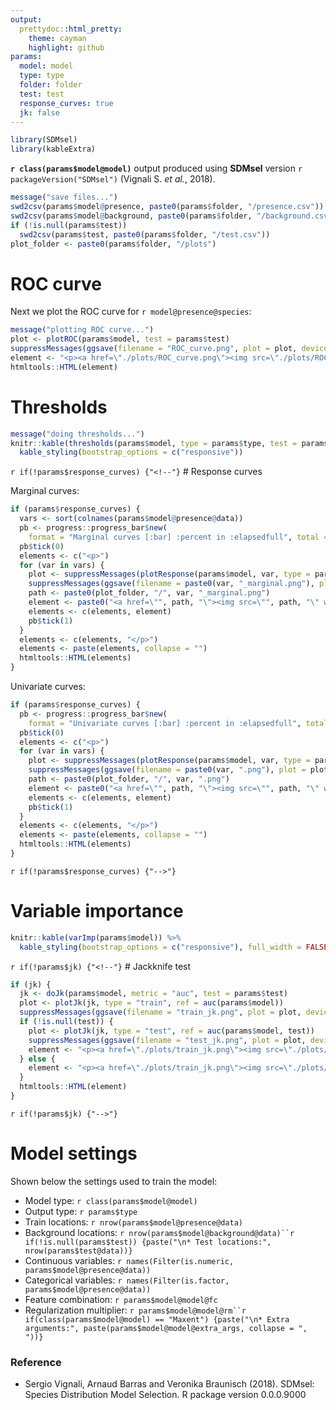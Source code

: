 ```yaml
---
output:
  prettydoc::html_pretty:
    theme: cayman
    highlight: github
params:
  model: model
  type: type
  folder: folder
  test: test
  response_curves: true
  jk: false
---
```


```r
library(SDMsel)
library(kableExtra)
```

**`r class(params$model@model)`** output produced using **SDMsel** version `r packageVersion("SDMsel")` (Vignali S. *et al.*, 2018).

```r
message("save files...")
swd2csv(params$model@presence, paste0(params$folder, "/presence.csv"))
swd2csv(params$model@background, paste0(params$folder, "/background.csv"))
if (!is.null(params$test))
  swd2csv(params$test, paste0(params$folder, "/test.csv"))
plot_folder <- paste0(params$folder, "/plots")
```


# ROC curve

Next we plot the ROC curve for `r model@presence@species`:

```r
message("plotting ROC curve...")
plot <- plotROC(params$model, test = params$test)
suppressMessages(ggsave(filename = "ROC_curve.png", plot = plot, device = "png", path = plot_folder))
element <- "<p><a href=\"./plots/ROC_curve.png\"><img src=\"./plots/ROC_curve.png\" style=\"width: 70%; display: block; margin-left: auto; margin-right: auto;\"></a></p>"
htmltools::HTML(element)
```

# Thresholds

```r
message("doing thresholds...")
knitr::kable(thresholds(params$model, type = params$type, test = params$test), digits = 20) %>%
  kable_styling(bootstrap_options = c("responsive"))
```

`r if(!params$response_curves) {"<!--"}`
# Response curves

Marginal curves:

```r
if (params$response_curves) {
  vars <- sort(colnames(params$model@presence@data))
  pb <- progress::progress_bar$new(
    format = "Marginal curves [:bar] :percent in :elapsedfull", total = length(vars), clear = FALSE, width = 60, show_after = 0)
  pb$tick(0)
  elements <- c("<p>")
  for (var in vars) {
    plot <- suppressMessages(plotResponse(params$model, var, type = params$type, marginal = TRUE, rug = TRUE))
    suppressMessages(ggsave(filename = paste0(var, "_marginal.png"), plot = plot, device = "png", path = plot_folder))
    path <- paste0(plot_folder, "/", var, "_marginal.png")
    element <- paste0("<a href=\"", path, "\"><img src=\"", path, "\" width=25% title=\"", var, "\"></a>")
    elements <- c(elements, element)
    pb$tick(1)
  }
  elements <- c(elements, "</p>")
  elements <- paste(elements, collapse = "")
  htmltools::HTML(elements)
}
```

Univariate curves:

```r
if (params$response_curves) {
  pb <- progress::progress_bar$new(
    format = "Univariate curves [:bar] :percent in :elapsedfull", total = length(vars), clear = FALSE, width = 60, show_after = 0)
  pb$tick(0)
  elements <- c("<p>")
  for (var in vars) {
    plot <- suppressMessages(plotResponse(params$model, var, type = params$type, marginal = FALSE, rug = TRUE))
    suppressMessages(ggsave(filename = paste0(var, ".png"), plot = plot, device = "png", path = plot_folder))
    path <- paste0(plot_folder, "/", var, ".png")
    element <- paste0("<a href=\"", path, "\"><img src=\"", path, "\" width=25% title=\"", var, "\"></a>")
    elements <- c(elements, element)
    pb$tick(1)
  }
  elements <- c(elements, "</p>")
  elements <- paste(elements, collapse = "")
  htmltools::HTML(elements)
}
```
`r if(!params$response_curves) {"-->"}`

# Variable importance

```r
knitr::kable(varImp(params$model)) %>%
  kable_styling(bootstrap_options = c("responsive"), full_width = FALSE)
```

`r if(!params$jk) {"<!--"}`
# Jackknife test

```r
if (jk) {
  jk <- doJk(params$model, metric = "auc", test = params$test)
  plot <- plotJk(jk, type = "train", ref = auc(params$model))
  suppressMessages(ggsave(filename = "train_jk.png", plot = plot, device = "png", path = plot_folder))
  if (!is.null(test)) {
    plot <- plotJk(jk, type = "test", ref = auc(params$model, test))
    suppressMessages(ggsave(filename = "test_jk.png", plot = plot, device = "png", path = plot_folder))
    element <- "<p><a href=\"./plots/train_jk.png\"><img src=\"./plots/train_jk.png\" width=50%></a><a href=\"./plots/test_jk.png\"><img src=\"./plots/test_jk.png\" width=50%></a></p>"
  } else {
    element <- "<p><a href=\"./plots/train_jk.png\"><img src=\"./plots/train_jk.png\" style=\"width: 70%; display: block; margin-left: auto; margin-right: auto;\"></a></p>"
  }
  htmltools::HTML(element)
}
```
`r if(!params$jk) {"-->"}`

# Model settings

Shown below the settings used to train the model:

* Model type: `r class(params$model@model)`
* Output type: `r params$type`
* Train locations: `r nrow(params$model@presence@data)`
* Background locations: `r nrow(params$model@background@data)``r if(!is.null(params$test)) {paste("\n* Test locations:", nrow(params$test@data))}`
* Continuous variables: `r names(Filter(is.numeric, params$model@presence@data))`
* Categorical variables: `r names(Filter(is.factor, params$model@presence@data))`
* Feature combination: `r params$model@model@fc`
* Regularization multiplier: `r params$model@model@rm``r if(class(params$model@model) == "Maxent") {paste("\n* Extra arguments:", paste(params$model@model@extra_args, collapse = ", "))}`

### Reference

- Sergio Vignali, Arnaud Barras and Veronika Braunisch (2018). SDMsel: Species Distribution Model Selection. R package version 0.0.0.9000
